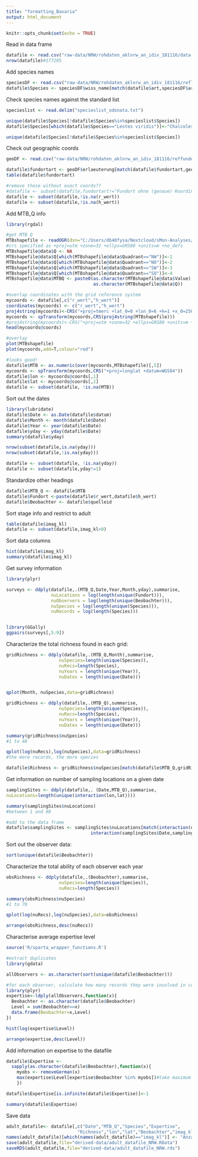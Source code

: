 ```yaml
---
title: "formatting_Bavaria"
output: html_document
---
```


```r

knitr::opts_chunk$set(echo = TRUE)

```

Read in data frame

```r

datafile <- read.csv("raw-data/NRW/rohdaten_aklnrw_an_idiv_181116/data-1542363531429.csv",as.is=T)
nrow(datafile)#177205

```

Add species names

```r
speciesDF <- read.csv("raw-data/NRW/rohdaten_aklnrw_an_idiv_181116/reflibellenarten.csv",as.is=T)
datafile$Species <- speciesDF$wiss_name[match(datafile$art,speciesDF$art_id)]

```

Check species names against the standard list

```r
specieslist <- read.delim("specieslist_odonata.txt")

unique(datafile$Species[!datafile$Species%in%specieslist$Species])
datafile$Species[which(datafile$Species=="Lestes viridis")]<-"Chalcolestes viridis"

unique(datafile$Species[!datafile$Species%in%specieslist$Species])
```

Check out geographic coords

```r
geoDF <- read.csv("raw-data/NRW/rohdaten_aklnrw_an_idiv_181116/reffundortart.csv",as.is=T)

datafile$fundortart <- geoDF$erlaeuterung[match(datafile$fundortart,geoDF$fundortartid)]
table(datafile$fundortart)

#remove those without exact coords??
#datafile <- subset(datafile,fundortart!="Fundort ohne (genaue) Koordinatenangaben")
datafile <- subset(datafile,!is.na(r_wert))
datafile <- subset(datafile,!is.na(h_wert))

```

Add MTB_Q info

```r
library(rgdal)

#get MTB Q
MTBshapefile <- readOGR(dsn="C:/Users/db40fysa/Nextcloud/sMon-Analyses/MTB_Q Informations/MTBQ_shapefile",layer="MTBQ_25833")
#crs specified as +proj=utm +zone=32 +ellps=GRS80 +units=m +no_defs
MTBshapefile@data$Q <- NA
MTBshapefile@data$Q[which(MTBshapefile@data$Quadrant=="NW")]<-1
MTBshapefile@data$Q[which(MTBshapefile@data$Quadrant=="NO")]<-2
MTBshapefile@data$Q[which(MTBshapefile@data$Quadrant=="SW")]<-3
MTBshapefile@data$Q[which(MTBshapefile@data$Quadrant=="SO")]<-4
MTBshapefile@data$MTBQ <- paste0(as.character(MTBshapefile@data$Value),
                                 as.character(MTBshapefile@data$Q))

#overlap coordinates with the grid reference system
mycoords <- datafile[,c("r_wert","h_wert")]
coordinates(mycoords) <- c("r_wert","h_wert")
proj4string(mycoords)<-CRS("+proj=tmerc +lat_0=0 +lon_0=6 +k=1 +x_0=2500000 +y_0=0 +ellps=bessel +datum=potsdam +units=m +no_defs")
mycoords <- spTransform(mycoords,CRS(proj4string(MTBshapefile)))
#proj4string(mycoords)<-CRS("+proj=utm +zone=32 +ellps=GRS80 +units=m +no_defs")
head(mycoords@coords)

#overlay
plot(MTBshapefile)
plot(mycoords,add=T,colour="red")

#looks good!
datafile$MTB <- as.numeric(over(mycoords,MTBshapefile)[,5])
mycoords <- spTransform(mycoords,CRS("+proj=longlat +datum=WGS84"))
datafile$lon <- mycoords@coords[,1]
datafile$lat <- mycoords@coords[,2]
datafile <- subset(datafile, !is.na(MTB))
```

Sort out the dates

```r
library(lubridate)
datafile$Date <- as.Date(datafile$datum) 
datafile$Month <- month(datafile$Date)
datafile$Year <- year(datafile$Date)
datafile$yday <- yday(datafile$Date)
summary(datafile$yday)

nrow(subset(datafile,is.na(yday)))
nrow(subset(datafile,!is.na(yday)))

datafile <- subset(datafile, !is.na(yday))
datafile <- subset(datafile,yday!=1)

```

Standardize other headings

```r

datafile$MTB_Q <- datafile$MTB
datafile$Fundort <-paste(datafile$r_wert,datafile$h_wert)
datafile$Beobachter <- datafile$quelleid

```


Sort stage info and restrict to adult

```r

table(datafile$imag_kl)
datafile <- subset(datafile,imag_kl>0)

```


Sort data columns

```r

hist(datafile$imag_kl)
summary(datafile$imag_kl)

```

Get survey information

```r

library(plyr)

surveys <- ddply(datafile,.(MTB_Q,Date,Year,Month,yday),summarise,
                 nuLocations = log(length(unique(Fundort))),
                 nuObservers = log(length(unique(Beobachter))),
                 nuSpecies = log(length(unique(Species))),
                 nuRecords = log(length(Species)))


library(GGally)
ggpairs(surveys[,5:9])


```

Characterize the total richness found in each grid:

```r


gridRichness <- ddply(datafile,.(MTB_Q,Month),summarise,
                    nuSpecies=length(unique(Species)),
                    nuRecs=length(Species),
                    nuYears = length(unique(Year)),
                    nuDates = length(unique(Date)))


qplot(Month, nuSpecies,data=gridRichness)

gridRichness <- ddply(datafile,.(MTB_Q),summarise,
                    nuSpecies=length(unique(Species)),
                    nuRecs=length(Species),
                    nuYears = length(unique(Year)),
                    nuDates = length(unique(Date)))

summary(gridRichness$nuSpecies)
#1 to 48

qplot(log(nuRecs),log(nuSpecies),data=gridRichness)
#the more records, the more species

datafile$Richness <- gridRichness$nuSpecies[match(datafile$MTB_Q,gridRichness$MTB_Q)]

```


Get information on number of sampling locations on a given date

```r

samplingSites <- ddply(datafile,. (Date,MTB_Q),summarise,
nuLocations=length(unique(interaction(lon,lat))))

summary(samplingSites$nuLocations)
#between 1 and 88

#add to the data frame
datafile$samplingSites <- samplingSites$nuLocations[match(interaction(datafile$Date,datafile$MTB_Q),
                                interaction(samplingSites$Date,samplingSites$MTB_Q))]

```

Sort out the observer data:

```r

sort(unique(datafile$Beobachter))

```

Characterize the total ability of each observer each year

```r

obsRichness <- ddply(datafile,.(Beobachter),summarise,
                    nuSpecies=length(unique(Species)),
                    nuRecs=length(Species))

summary(obsRichness$nuSpecies)
#1 to 70

qplot(log(nuRecs),log(nuSpecies),data=obsRichness)

arrange(obsRichness,desc(nuRecs))

```

Characterise average expertise level

```r

source('R/sparta_wrapper_functions.R')

#extract duplicates
library(gdata)

allObservers <- as.character(sort(unique(datafile$Beobachter)))

#for each observer, calculate how many records they were involved in collecting
library(plyr)
expertise<-ldply(allObservers,function(x){
  Beobachter <- as.character(datafile$Beobachter)
  Level = sum(Beobachter==x)
  data.frame(Beobachter=x,Level)
})

hist(log(expertise$Level))  

arrange(expertise,desc(Level))

```

Add information on expertise to the datafile

```r

datafile$Expertise <-
  sapply(as.character(datafile$Beobachter),function(x){
    myobs <- removeGerman(x)
    max(expertise$Level[expertise$Beobachter %in% myobs])#take maximum level when there is a group of observers
    })

datafile$Expertise[is.infinite(datafile$Expertise)]<-1

summary(datafile$Expertise)

```


Save data

```r

adult_datafile<- datafile[,c("Date","MTB_Q","Species","Expertise",
                           "Richness","lon","lat","Beobachter","imag_kl")]
names(adult_datafile)[which(names(adult_datafile)=="imag_kl")] <- "Anzahl_min"
save(adult_datafile,file="derived-data/adult_datafile_NRW.RData")
saveRDS(adult_datafile,file="derived-data/adult_datafile_NRW.rds")

```

